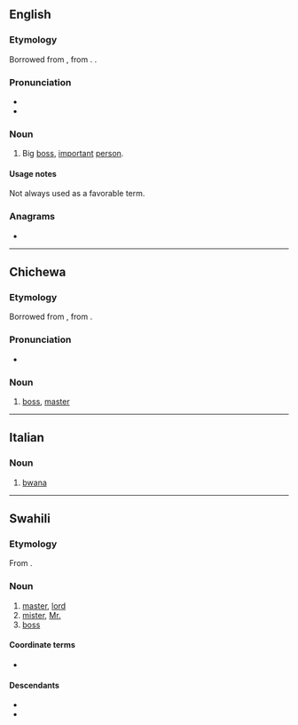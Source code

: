 ==English==

===Etymology===
Borrowed from {{bor|en|sw|bwana||master}}, from {{der|en|ar|أب|أَبُونَا|our father}}. {{doublet|en|abbot}}.

===Pronunciation===
* {{IPA|en|/ˈbwɑːnə/}}
* {{rhymes|en|ɑːnə}}

===Noun===
{{en-noun}}

# {{lb|en|slang}} Big [[boss]], [[important]] [[person]].

====Usage notes====
Not always used as a favorable term.

===Anagrams===
* {{anagrams|en|a=aabnw|ba-wan|bawan|nawab}}

----

==Chichewa==

===Etymology===
Borrowed from {{bor|ny|sw|bwana||master}}, from {{der|ny|ar|أب|أَبُونَا|our father}}.

===Pronunciation===
* {{ny-IPA|bwána}}

===Noun===
{{ny-noun|head=bwána|1a}}

# [[boss]], [[master]]

----

==Italian==

===Noun===
{{it-noun|m|-}}

# [[#English|bwana]]

----

==Swahili==

===Etymology===
From {{der|sw|ar|أب|أَبُونَا|our father}}.

===Noun===
{{sw-noun|ma}}

# [[master]], [[lord]]
# [[mister]], [[Mr.]]
# [[boss]]

====Coordinate terms====
* {{l|sw|bibi}}

====Descendants====
* {{desc|bor=1|ny|bwana}}
* {{desc|bor=1|en|bwana}}
